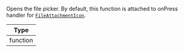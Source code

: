 Opens the file picker. By default, this function is attached to onPress handler for [`FileAttachmentIcon`](../core-components/channel#fileattachmenticon).

| Type |
| - |
| function |
